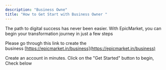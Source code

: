 ```yaml
---
description: "Business Owne"
title: "How to Get Start with Business Owner "
---
```




The path to digital success has never been easier. With EpicMarket, you can begin your transformation journey in just a few steps

Please go through this link to create the business [https://epicmarket.in/business](https://epicmarket.in/business)

Create an account in minutes. Click on the "Get Started" button to begin, Check below